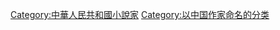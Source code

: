 {{catmore}}

[[Category:中華人民共和國小說家|Category:中華人民共和國小說家]]
[[Category:以中国作家命名的分类|Category:以中国作家命名的分类]]